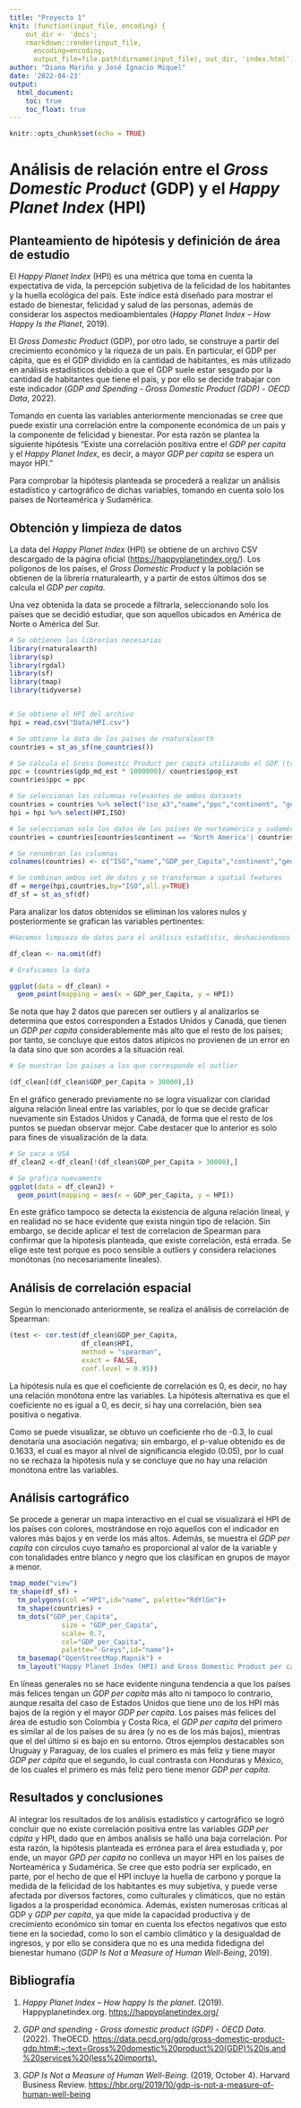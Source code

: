 ```yaml
---
title: "Proyecto 1"
knit: (function(input_file, encoding) {
    out_dir <- 'docs';
    rmarkdown::render(input_file,
      encoding=encoding,
      output_file=file.path(dirname(input_file), out_dir, 'index.html'))})
author: "Diana Mariño y José Ignacio Miquel"
date: '2022-04-23'
output: 
  html_document:
    toc: true
    toc_float: true
---
```


```r
knitr::opts_chunk$set(echo = TRUE)

```

# Análisis de relación entre el *Gross Domestic Product* (GDP) y el *Happy Planet Index* (HPI)

## Planteamiento de hipótesis y definición de área de estudio

El *Happy Planet Index* (HPI) es una métrica que toma en cuenta la expectativa de vida, la percepción subjetiva de la felicidad de los habitantes y la huella ecológica del país. Este índice está diseñado para mostrar el estado de bienestar, felicidad y salud de las personas, además de considerar los aspectos medioambientales (*Happy Planet Index -- How Happy Is the Planet*, 2019).

El *Gross Domestic Product* (GDP), por otro lado, se construye a partir del crecimiento económico y la riqueza de un país. En particular, el GDP per cápita, que es el GDP dividido en la cantidad de habitantes, es más utilizado en análisis estadísticos debido a que el GDP suele estar sesgado por la cantidad de habitantes que tiene el país, y por ello se decide trabajar con este indicador (*GDP and Spending - Gross Domestic Product (GDP) - OECD Data*, 2022).

Tomando en cuenta las variables anteriormente mencionadas se cree que puede existir una correlación entre la componente económica de un país y la componente de felicidad y bienestar. Por esta razón se plantea la siguiente hipótesis "Existe una correlación positiva entre el *GDP per capita* y el *Happy Planet Index*, es decir, a mayor *GDP per capita* se espera un mayor HPI."

Para comprobar la hipótesis planteada se procederá a realizar un análisis estadístico y cartográfico de dichas variables, tomando en cuenta solo los paises de Norteamérica y Sudamérica.

## Obtención y limpieza de datos

La data del *Happy Planet Index* (HPI) se obtiene de un archivo CSV descargado de la página oficial (<https://happyplanetindex.org/>). Los polígonos de los países, el *Gross Domestic Product* y la población se obtienen de la librería rnaturalearth, y a partir de estos últimos dos se calcula el *GDP per capita.*

Una vez obtenida la data se procede a filtrarla, seleccionando solo los países que se decidió estudiar, que son aquellos ubicados en América de Norte o América del Sur.

```r

# Se obtienen las librerías necesarias
library(rnaturalearth)
library(sp)
library(rgdal)
library(sf)
library(tmap)
library(tidyverse)


# Se obtiene el HPI del archivo
hpi = read.csv("Data/HPI.csv") 

# Se obtiene la data de los países de rnaturalearth
countries = st_as_sf(ne_countries()) 

# Se calcula el Gross Domestic Product per capita utilizando el GDP (transformado a millones) y la población
ppc = (countries$gdp_md_est * 1000000)/ countries$pop_est
countries$ppc = ppc 

# Se seleccionan las columnas relevantes de ambos datasets
countries = countries %>% select("iso_a3","name","ppc","continent", "geometry")
hpi = hpi %>% select(HPI,ISO)

# Se seleccionan solo los datos de los países de norteamérica y sudamérica
countries = countries[countries$continent == 'North America'| countries$continent == 'South America',] 

# Se renombran las columnas
colnames(countries) <- c("ISO","name","GDP_per_Capita","continent","geometry")

# Se combinan ambos set de datos y se transforman a spatial features
df = merge(hpi,countries,by="ISO",all.y=TRUE)
df_sf = st_as_sf(df)
```

Para analizar los datos obtenidos se eliminan los valores nulos y posteriormente se grafican las variables pertinentes:

```r

#Hacemos limpieza de datos para el análisis estadístic, deshaciendonos de los valores nulos 

df_clean <- na.omit(df)

# Graficamos la data

ggplot(data = df_clean) + 
  geom_point(mapping = aes(x = GDP_per_Capita, y = HPI))
```

Se nota que hay 2 datos que parecen ser outliers y al analizarlos se determina que estos corresponden a Estados Unidos y Canadá, que tienen un *GDP per capita* considerablemente más alto que el resto de los países; por tanto, se concluye que estos datos atípicos no provienen de un error en la data sino que son acordes a la situación real.

```r
# Se muestran los paises a los que corresponde el outlier

(df_clean[(df_clean$GDP_per_Capita > 30000),])
```

En el gráfico generado previamente no se logra visualizar con claridad alguna relación lineal entre las variables, por lo que se decide graficar nuevamente sin Estados Unidos y Canadá, de forma que el resto de los puntos se puedan observar mejor. Cabe destacer que lo anterior es solo para fines de visualización de la data.

```r
# Se saca a USA
df_clean2 <-df_clean[!(df_clean$GDP_per_Capita > 30000),]

# Se grafica nuevamente
ggplot(data = df_clean2) + 
  geom_point(mapping = aes(x = GDP_per_Capita, y = HPI))
```

En este gráfico tampoco se detecta la existencia de alguna relación lineal, y en realidad no se hace evidente que exista ningún tipo de relación. Sin embargo, se decide aplicar el test de correlacion de Spearman para confirmar que la hipotesis planteada, que existe correlación, está errada. Se elige este test porque es poco sensible a outliers y considera relaciones monótonas (no necesariamente lineales).

## Análisis de correlación espacial

Según lo mencionado anteriormente, se realiza el análisis de correlación de Spearman:

```r
(test <- cor.test(df_clean$GDP_per_Capita,
                  df_clean$HPI,
                  method = "spearman",
                  exact = FALSE,
                  conf.level = 0.95))
```

La hipótesis nula es que el coeficiente de correlación es 0, es decir, no hay una relación monótona entre las variables. La hipótesis alternativa es que el coeficiente no es igual a 0, es decir, si hay una correlación, bien sea positiva o negativa.

Como se puede visualizar, se obtuvo un coeficiente rho de -0.3, lo cual denotaría una asociación negativa; sin embargo, el p-value obtenido es de 0.1633, el cual es mayor al nivel de significancia elegido (0.05), por lo cual no se rechaza la hipótesis nula y se concluye que no hay una relación monótona entre las variables.

## Análisis cartográfico

Se procede a generar un mapa interactivo en el cual se visualizará el HPI de los países con colores, mostrándose en rojo aquellos con el indicador en valores más bajos y en verde los más altos. Además, se muestra el *GDP per capita* con círculos cuyo tamaño es proporcional al valor de la variable y con tonalidades entre blanco y negro que los clasifican en grupos de mayor a menor.

```r
tmap_mode("view")
tm_shape(df_sf) +
  tm_polygons(col ="HPI",id="name", palette="RdYlGn")+
  tm_shape(countries) + 
  tm_dots("GDP_per_Capita",
             size = "GDP_per_Capita",
             scale= 0.7,
             col="GDP_per_Capita",
             palette="-Greys",id="name")+
  tm_basemap("OpenStreetMap.Mapnik") +
  tm_layout("Happy Planet Index (HPI) and Gross Domestic Product per capita")
```

En líneas generales no se hace evidente ninguna tendencia a que los países más felices tengan un *GDP per capita* más alto ni tampoco lo contrario, aunque resalta del caso de Estados Unidos que tiene uno de los HPI más bajos de la región y el mayor *GDP per capita*. Los países más felices del área de estudio son Colombia y Costa Rica, el *GDP per capita* del primero es similar al de los países de su área (y no es de los más bajos), mientras que el del último si es bajo en su entorno. Otros ejemplos destacables son Uruguay y Paraguay, de los cuales el primero es más feliz y tiene mayor *GDP per cápita* que el segundo, lo cual contrasta con Honduras y México, de los cuales el primero es más feliz pero tiene menor *GDP per capita*.

## Resultados y conclusiones

Al integrar los resultados de los análisis estadístico y cartográfico se logró concluir que no existe correlación positiva entre las variables *GDP per cápita* y HPI, dado que en ámbos análisis se halló una baja correlación. Por esta razón, la hipótesis planteada es errónea para el área estudiada y, por ende, un mayor *GPD per capita* no conlleva un mayor HPI en los países de Norteamérica y Sudamérica. Se cree que esto podría ser explicado, en parte, por el hecho de que el HPI incluye la huella de carbono y porque la medida de la felicidad de los habitantes es muy subjetiva, y puede verse afectada por diversos factores, como culturales y climáticos, que no están ligados a la prosperidad económica. Además, existen numerosas críticas al GDP y *GDP per capita*, ya que mide la capacidad productiva y de crecimiento económico sin tomar en cuenta los efectos negativos que esto tiene en la sociedad, como lo son el cambio climático y la desigualdad de ingresos, y por ello se considera que no es una medida fidedigna del bienestar humano (*GDP Is Not a Measure of Human Well-Being*, 2019).

## Bibliografía

1.  *Happy Planet Index -- How happy Is the planet*. (2019). Happyplanetindex.org. <https://happyplanetindex.org/>

2.  *GDP and spending - Gross domestic product (GDP) - OECD Data*. (2022). TheOECD. [https://data.oecd.org/gdp/gross-domestic-product-gdp.htm#:\~:text=Gross%20domestic%20product%20(GDP)%20is,and%20services%20(less%20imports).](https://data.oecd.org/gdp/gross-domestic-product-gdp.htm#:~:text=Gross%20domestic%20product%20(GDP)%20is,and%20services%20(less%20imports).)

3.  *GDP Is Not a Measure of Human Well-Being*. (2019, October 4). Harvard Business Review. <https://hbr.org/2019/10/gdp-is-not-a-measure-of-human-well-being>

    ‌

‌
